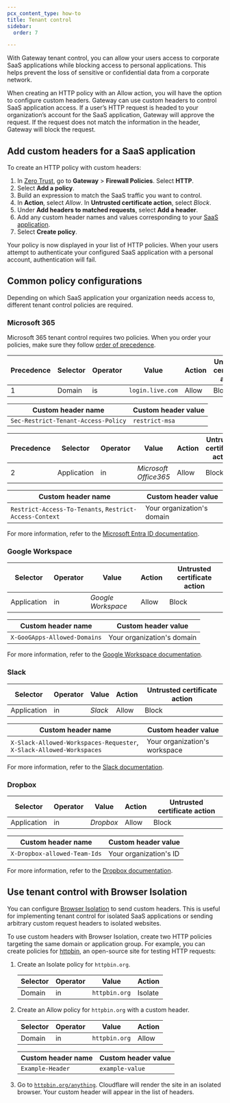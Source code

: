 ```yaml
---
pcx_content_type: how-to
title: Tenant control
sidebar:
  order: 7

---
```


With Gateway tenant control, you can allow your users access to corporate SaaS applications while blocking access to personal applications. This helps prevent the loss of sensitive or confidential data from a corporate network.

When creating an HTTP policy with an Allow action, you will have the option to configure custom headers. Gateway can use custom headers to control SaaS application access. If a user’s HTTP request is headed to your organization’s account for the SaaS application, Gateway will approve the request. If the request does not match the information in the header, Gateway will block the request.

## Add custom headers for a SaaS application

To create an HTTP policy with custom headers:

1. In [Zero Trust](https://one.dash.cloudflare.com), go to **Gateway** > **Firewall Policies**. Select **HTTP**.
2. Select **Add a policy**.
3. Build an expression to match the SaaS traffic you want to control.
4. In **Action**, select *Allow*. In **Untrusted certificate action**, select *Block*.
5. Under **Add headers to matched requests**, select **Add a header**.
6. Add any custom header names and values corresponding to your [SaaS application](#common-policy-configurations).
7. Select **Create policy**.

Your policy is now displayed in your list of HTTP policies. When your users attempt to authenticate your configured SaaS application with a personal account, authentication will fail.

## Common policy configurations

Depending on which SaaS application your organization needs access to, different tenant control policies are required.

### Microsoft 365

Microsoft 365 tenant control requires two policies. When you order your policies, make sure they follow [order of precedence](/cloudflare-one/policies/gateway/order-of-enforcement/#order-of-precedence).

| Precedence | Selector | Operator | Value            | Action | Untrusted certificate action |
| ---------- | -------- | -------- | ---------------- | ------ | ---------------------------- |
| 1          | Domain   | is       | `login.live.com` | Allow  | Block                        |

| Custom header name                  | Custom header value |
| ----------------------------------- | ------------------- |
| `Sec-Restrict-Tenant-Access-Policy` | `restrict-msa`      |

| Precedence | Selector    | Operator | Value                 | Action | Untrusted certificate action |
| ---------- | ----------- | -------- | --------------------- | ------ | ---------------------------- |
| 2          | Application | in       | *Microsoft Office365* | Allow  | Block                        |

| Custom header name                                      | Custom header value        |
| ------------------------------------------------------- | -------------------------- |
| `Restrict-Access-To-Tenants`, `Restrict-Access-Context` | Your organization's domain |

For more information, refer to the [Microsoft Entra ID documentation](https://learn.microsoft.com/entra/identity/enterprise-apps/tenant-restrictions).

### Google Workspace

| Selector    | Operator | Value              | Action | Untrusted certificate action |
| ----------- | -------- | ------------------ | ------ | ---------------------------- |
| Application | in       | *Google Workspace* | Allow  | Block                        |

| Custom header name           | Custom header value        |
| ---------------------------- | -------------------------- |
| `X-GooGApps-Allowed-Domains` | Your organization's domain |

For more information, refer to the [Google Workspace documentation](https://support.google.com/a/answer/1668854).

### Slack

| Selector    | Operator | Value   | Action | Untrusted certificate action |
| ----------- | -------- | ------- | ------ | ---------------------------- |
| Application | in       | *Slack* | Allow  | Block                        |

| Custom header name                                                   | Custom header value           |
| -------------------------------------------------------------------- | ----------------------------- |
| `X-Slack-Allowed-Workspaces-Requester`, `X-Slack-Allowed-Workspaces` | Your organization's workspace |

For more information, refer to the [Slack documentation](https://slack.com/help/articles/360024821873-Approve-Slack-workspaces-for-your-network).

### Dropbox

| Selector    | Operator | Value     | Action | Untrusted certificate action |
| ----------- | -------- | --------- | ------ | ---------------------------- |
| Application | in       | *Dropbox* | Allow  | Block                        |

| Custom header name           | Custom header value    |
| ---------------------------- | ---------------------- |
| `X-Dropbox-allowed-Team-Ids` | Your organization's ID |

For more information, refer to the [Dropbox documentation](https://help.dropbox.com/security/network-control).

## Use tenant control with Browser Isolation

You can configure [Browser Isolation](/cloudflare-one/policies/browser-isolation/) to send custom headers. This is useful for implementing tenant control for isolated SaaS applications or sending arbitrary custom request headers to isolated websites.

To use custom headers with Browser Isolation, create two HTTP policies targeting the same domain or application group. For example, you can create policies for [httpbin](https://httpbin.org/), an open-source site for testing HTTP requests:

1. Create an Isolate policy for `httpbin.org`.

   | Selector | Operator | Value         | Action  |
   | -------- | -------- | ------------- | ------- |
   | Domain   | in       | `httpbin.org` | Isolate |

2. Create an Allow policy for `httpbin.org` with a custom header.

   | Selector | Operator | Value         | Action |
   | -------- | -------- | ------------- | ------ |
   | Domain   | in       | `httpbin.org` | Allow  |

   | Custom header name | Custom header value |
   | ------------------ | ------------------- |
   | `Example-Header`   | `example-value`     |

3. Go to [`httpbin.org/anything`](https://httpbin.org/anything). Cloudflare will render the site in an isolated browser. Your custom header will appear in the list of headers.
